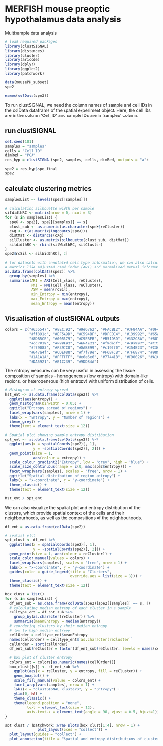 # MERFISH mouse preoptic hypothalamus data analysis

Multisample data analysis

```r
# load required packages
library(clustSIGNAL)
library(distances)
library(cluster)
library(aricode)
library(dplyr)
library(ggplot2)
library(patchwork)
```

```r
data(mousePH_subset)
spe2
```

```r
names(colData(spe2))
```

To run clustSIGNAL, we need the column names of sample and cell IDs in the colData dataframe of the spatial experiment object. Here, the cell IDs are in the column 'Cell_ID' and sample IDs are in 'samples' column.

## run clustSIGNAL

```r
set.seed(101)
samples = "samples"
cells = "Cell_ID"
dimRed = "PCA"
res_hyp = clustSIGNAL(spe2, samples, cells, dimRed, outputs = "a")
```

```r
spe2 = res_hyp$spe_final
spe2
```

## calculate clustering metrics

```r
samplesList <- levels(spe2[[samples]])
```

```r
# calculating silhouette width per sample
silWidthRC <- matrix(nrow = 0, ncol = 3)
for (s in samplesList) {
  speX <- spe2[, spe2[[samples]] == s]
  clust_sub <- as.numeric(as.character(speX$reCluster))
  cXg <- t(as.matrix(logcounts(speX)))
  distMat <- distances(cXg)
  silCluster <- as.matrix(silhouette(clust_sub, distMat))
  silWidthRC <- rbind(silWidthRC, silCluster)
}
spe2$rcSil <- silWidthRC[, 3]
```

```r
# for datasets with annotated cell type information, we can also calculate 
# metrics like adjusted rand index (ARI) and normalised mutual information (NMI)
as.data.frame(colData(spe2)) %>%
  group_by(samples) %>%
  summarise(ARI = ARI(Cell_class, reCluster),
            NMI = NMI(Cell_class, reCluster),
            ASW = mean(rcSil),
            min_Entropy = min(entropy),
            max_Entropy = max(entropy),
            mean_Entropy = mean(entropy))
```

## Visualisation of clustSIGNAL outputs

```r
colors = c("#635547", "#8EC792", "#9e6762", "#FACB12", "#3F84AA", "#0F4A9C", 
           "#ff891c", "#EF5A9D", "#C594BF", "#DFCDE4", "#139992", "#65A83E", 
           "#8DB5CE", "#005579", "#C9EBFB", "#B51D8D", "#532C8A", "#8870ad", 
           "#cc7818", "#FBBE92", "#EF4E22", "#f9decf", "#c9a997", "#C72228", 
           "#f79083", "#F397C0", "#DABE99", "#c19f70", "#354E23", "#C3C388",
           "#647a4f", "#CDE088", "#f7f79e", "#F6BFCB", "#7F6874", "#989898", 
           "#1A1A1A", "#FFFFFF", "#e6e6e6", "#77441B", "#F90026", "#A10037", 
           "#DA5921", "#E1C239", "#9DD84A")
```

The entropy measures can be very useful in assessing the tissue composition of samples - homogeneous (low entropy) with domain-like regions, or heterogeneous (high entropy) with uniform distribution of cells.

```r
# Histogram of entropy spread
hst_ent <- as.data.frame(colData(spe2)) %>%
  ggplot(aes(entropy)) +
  geom_histogram(binwidth = 0.05) +
  ggtitle("Entropy spread of regions") +
  facet_wrap(vars(samples), nrow = 1) +
  labs(x = "Entropy", y = "Number of regions") +
  theme_grey() +
  theme(text = element_text(size = 12))

# Spatial plot showing sample entropy distribution
spt_ent <- as.data.frame(colData(spe2)) %>%
  ggplot(aes(x = spatialCoords(spe2)[, 1], 
             y = -spatialCoords(spe2)[, 2])) +
  geom_point(size = 1, 
             aes(colour = entropy)) +
  scale_colour_gradient2("Entropy", low = "grey", high = "blue") +
  scale_size_continuous(range = c(0, max(spe2$entropy))) +
  facet_wrap(vars(samples), scales = "free", nrow = 1) +
  ggtitle("Spatial distribution of region entropy") +
  labs(x = "x-coordinate", y = "y-coordinate") +
  theme_classic() +
  theme(text = element_text(size = 12))

hst_ent / spt_ent
```

We can also visualize the spatial plot and entropy distribution of the clusters, which provide spatial context of the cells and their neighbourhoods, as well as the compositions of the neighbouhoods.

```r
df_ent = as.data.frame(colData(spe2))

# spatial plot
spt_clust <- df_ent %>%
  ggplot(aes(x = spatialCoords(spe2)[, 1], 
             y = -spatialCoords(spe2)[, 2])) +
  geom_point(size = 1, aes(colour = reCluster)) +
  scale_color_manual(values = colors) +
  facet_wrap(vars(samples), scales = "free", nrow = 1) +
  labs(x = "x-coordinate", y = "y-coordinate") +
  guides(color = guide_legend(title = "Clusters", 
                              override.aes = list(size = 3))) +
  theme_classic() +
  theme(text = element_text(size = 12))

box_clust = list()
for (s in samplesList) {
  df_ent_sub = as.data.frame(colData(spe2)[spe2[[samples]] == s, ])
  # calculating median entropy of each cluster in a sample
  celltype_ent = df_ent_sub %>%
    group_by(as.character(reCluster)) %>%
    summarise(meanEntropy = median(entropy))
  # reordering clusters by their median entropy
  # low to high median entropy
  cellOrder = celltype_ent$meanEntropy
  names(cellOrder) = celltype_ent$`as.character(reCluster)`
  cellOrder = sort(cellOrder)
  df_ent_sub$reCluster = factor(df_ent_sub$reCluster, levels = names(cellOrder))
  
  # box plot of cluster entropy
  colors_ent = colors[as.numeric(names(cellOrder))]
  box_clust[[s]] <- df_ent_sub %>%
    ggplot(aes(x = reCluster, y = entropy, fill = reCluster)) +
    geom_boxplot() +
    scale_fill_manual(values = colors_ent) +
    facet_wrap(vars(samples), nrow = 1) +
    labs(x = "clustSIGNAL clusters", y = "Entropy") +
    ylim(0, NA) +
    theme_classic() +
    theme(legend.position = "none",
          text = element_text(size = 12),
          axis.text.x = element_text(angle = 90, vjust = 0.5, hjust=1))
}

spt_clust / (patchwork::wrap_plots(box_clust[1:4], nrow = 1) + 
               plot_layout(axes = "collect")) + 
  plot_layout(guides = "collect") +
  plot_annotation(title = "Spatial and entropy distributions of clusters")
```
